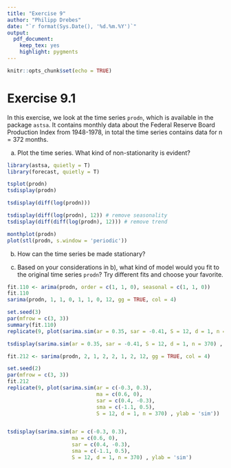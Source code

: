 ```yaml
---
title: "Exercise 9"
author: "Philipp Drebes"
date: "`r format(Sys.Date(), '%d.%m.%Y')`"
output:
  pdf_document: 
    keep_tex: yes
    highlight: pygments
---
```


```r
knitr::opts_chunk$set(echo = TRUE)
```

# Exercise 9.1

In this exercise, we look at the time series `prodn`, which is available in the package `astsa`. It contains monthly data about the Federal Reserve Board Production Index from 1948-1978, in total the time series contains data for n = 372 months.

a)  Plot the time series. What kind of non-stationarity is evident?

```r
library(astsa, quietly = T)
library(forecast, quietly = T)

tsplot(prodn)
tsdisplay(prodn)
```

\textcolor{blue}{The ACF shows a slow decay, which implies that there is a trend. If there was also seasonality, the ACF would show an oscillatory behavior, which it does not.}

```r
tsdisplay(diff(log(prodn)))

tsdisplay(diff(log(prodn), 12)) # remove seasonality
tsdisplay(diff(diff(log(prodn), 12))) # remove trend

monthplot(prodn)
plot(stl(prodn, s.window = 'periodic'))
```

b)  How can the time series be made stationary?

\textcolor{blue}{By applying a $\text{SARIMA}(1,1,0)(1,1,0)^{12}$ model.}

c)  Based on your considerations in b), what kind of model would you fit to the original time series `prodn`? Try different fits and choose your favorite.

```r
fit.110 <- arima(prodn, order = c(1, 1, 0), seasonal = c(1, 1, 0))
fit.110
sarima(prodn, 1, 1, 0, 1, 1, 0, 12, gg = TRUE, col = 4)
```

```r
set.seed(3)
par(mfrow = c(3, 3))
summary(fit.110)
replicate(9, plot(sarima.sim(ar = 0.35, sar = -0.41, S = 12, d = 1, n = 370) , ylab = 'sim'))

tsdisplay(sarima.sim(ar = 0.35, sar = -0.41, S = 12, d = 1, n = 370) , ylab = 'sim')
```

\textcolor{blue}{In most of the simulations, the ACF is clearly different to the original.}

```r
fit.212 <- sarima(prodn, 2, 1, 2, 2, 1, 2, 12, gg = TRUE, col = 4)
```

```r
set.seed(2)
par(mfrow = c(3, 3))
fit.212
replicate(9, plot(sarima.sim(ar = c(-0.3, 0.3),
                             ma = c(0.6, 0),
                             sar = c(0.4, -0.3),
                             sma = c(-1.1, 0.5),
                             S = 12, d = 1, n = 370) , ylab = 'sim'))


tsdisplay(sarima.sim(ar = c(-0.3, 0.3),
                     ma = c(0.6, 0),
                     sar = c(0.4, -0.3),
                     sma = c(-1.1, 0.5),
                     S = 12, d = 1, n = 370) , ylab = 'sim')
```
